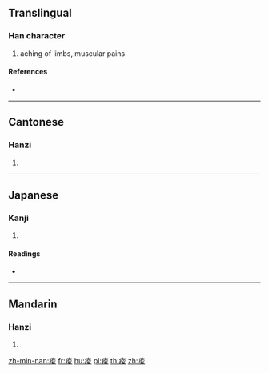 {{character info/new}}
{{also|酸}}
==Translingual==

===Han character===
{{Han char|rn=104|rad=疒|as=07|sn=12|four=00147|canj=KICE}}

# aching of limbs, muscular pains

====References====
* {{Han ref|kx=0774.070|dkj=22211|dj=1184.190|hdz=42677.110|uh=75E0|ud=30176|bh=B56D|bd=46445}}

----

==Cantonese==

===Hanzi===
{{yue-hanzi|jyut=|y=syun1}}

# {{defn|lang=yue|sort=疒07}}

----

==Japanese==

===Kanji===
{{ja-kanji|grade=|rs=疒07}}

# {{defn|lang=ja|sort=疒07}}

====Readings====
* {{ja-readings|on=[[さん]] (san)|kun=[[いたむ]] (itamu)|nanori=}}

----

==Mandarin==

===Hanzi===
{{cmn-hanzi|pin=[[suān]] ([[suan1]])|wg=suan<sup>1</sup>}}

# {{defn|lang=cmn|sort=疒07}}

[[zh-min-nan:痠]]
[[fr:痠]]
[[hu:痠]]
[[pl:痠]]
[[th:痠]]
[[zh:痠]]